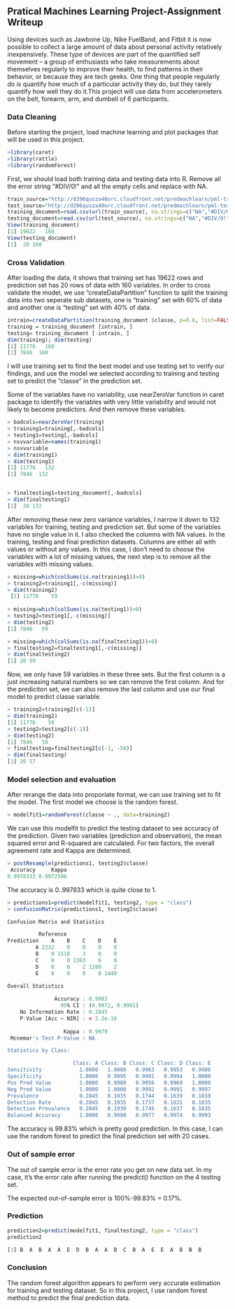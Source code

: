 
## Pratical Machines Learning Project-Assignment Writeup

Using devices such as Jawbone Up, Nike FuelBand, and Fitbit it is now possible to collect a large amount of data about personal activity relatively inexpensively. These type of devices are part of the quantified self movement – a group of enthusiasts who take measurements about themselves regularly to improve their health, to find patterns in their behavior, or because they are tech geeks. One thing that people regularly do is quantify how much of a particular activity they do, but they rarely quantify how well they do it.This project will use data from accelerometers on the belt, forearm, arm, and dumbell of 6 participants. 

### Data Cleaning
Before starting the project, load machine learning and plot packages that will be used in this project. 
```r
>library(caret)
>library(rattle)
>library(randomForest)
```
First, we should load both training data and testing data into R. Remove all the error string "#DIV/0!" and all the empty cells and replace with NA. 

```r
train_source="http://d396qusza40orc.cloudfront.net/predmachlearn/pml-training.csv"
test_source="http://d396qusza40orc.cloudfront.net/predmachlearn/pml-testing.csv"
training_document=read.csv(url(train_source), na.strings=c("NA","#DIV/0!",""))
testing_document=read.csv(url(test_source), na.strings=c("NA","#DIV/0!",""))
View(training_document)
[1] 19622   160
View(testing_document)
[1]  20 160
```
### Cross Validation
After loading the data, it shows that training set has 19622 rows and prediction set has 20 rows of data with 160 variables. In order to cross validate the model, we use "createDataPartition" function to split the training data into two seperate sub datasets, one is  "training" set with 60% of data and another one is "testing" set with 40% of data.

```r
intrain=createDataPartition(training_document $classe, p=0.6, list=FALSE)
training = training_document [intrain, ]
testing= training_document [-intrain, ]
dim(training); dim(testing)
[1] 11776   160
[1] 7846  160
```
I will use training set to find the best model and use testing set to verify our findings, and use the model we selected according to training and testing set to predict the "classe" in the prediction set. 

Some of the variables have no variability, use nearZeroVar function in caret package to identify the variables with very little variability and would not likely to become predictors. And then remove these variables. 

```r
> badcols=nearZeroVar(training)
> training1=training[,-badcols]
> testing1=testing[,-badcols]
> nsvvariable=names(training1)
> nsvvariable
> dim(training1)
> dim(testing1)
[1] 11776   132
[1] 7846  132


> finaltesting1=testing_document[,-badcols]
> dim(finaltesting1)
[1]  20 132
```
After removing these new zero variance variables, I narrow it down to 132 variables for training, testing and prediction set. But some of the variables have no single value in it. I also checked the columns with NA values. In the training, testing and final prediction datasets. Columns are either all with values or without any values. In this case, I don't need to choose the variables with a lot of missing values, the next step is to remove all the variables with missing values.

```r
> missing=which(colSums(is.na(training1))>0)
> training2=training1[,-c(missing)]
> dim(training2)
 [1] 11776    59
 
> missing=which(colSums(is.na(testing1))>0)
> testing2=testing1[,-c(missing)]
> dim(testing2)
[1] 7846   59

> missing=which(colSums(is.na(finaltesting1))>0)
> finaltesting2=finaltesting1[,-c(missing)]
> dim(finaltesting2)
[1] 20 59
```
Now, we only have 59 variables in these three sets. But the first column is a just increasing natural numbers so we can remove the first column. And for the prediciton set, we can also remove the last column and use our final model to predict classe variable. 

```r
> training2=training2[c(-1)]
> dim(training2)
[1] 11776    58
> testing2=testing2[c(-1)]
> dim(testing2)
[1] 7846   58
> finaltesting=finaltesting2[c(-1, -58)]
> dim(finaltesting)
[1] 20 57
```

### Model selection and evaluation
After rerange the data into proporiate format, we can use training set to fit the model. The first model we choose is the random forest. 

```r
> modelfit1=randomForest(classe ~ ., data=training2)
```
We can use this modelfit to predict the testing dataset to see accuracy of the prediction. Given two variables (prediction and observation), the mean squared error and R-squared are calculated. For two factors, the overall agreement rate and Kappa are determined.
```r
> postResample(predictions1, testing2$classe)
 Accuracy     Kappa 
0.9978333 0.9972596 
```
The accuracy is 0..997833 which is quite close to 1.

```r
> predictions1=predict(modelfit1, testing2, type = "class")
> confusionMatrix(predictions1, testing2$classe)

Confusion Matrix and Statistics

          Reference
Prediction    A    B    C    D    E
         A 2232    0    0    0    0
         B    0 1518    3    0    0
         C    0    0 1363    6    0
         D    0    0    2 1280    2
         E    0    0    0    0 1440

Overall Statistics
                                          
               Accuracy : 0.9983          
                 95% CI : (0.9972, 0.9991)
    No Information Rate : 0.2845          
    P-Value [Acc > NIR] : < 2.2e-16       
                                          
                  Kappa : 0.9979          
 Mcnemar's Test P-Value : NA              

Statistics by Class:

                     Class: A Class: B Class: C Class: D Class: E
Sensitivity            1.0000   1.0000   0.9963   0.9953   0.9986
Specificity            1.0000   0.9995   0.9991   0.9994   1.0000
Pos Pred Value         1.0000   0.9980   0.9956   0.9969   1.0000
Neg Pred Value         1.0000   1.0000   0.9992   0.9991   0.9997
Prevalence             0.2845   0.1935   0.1744   0.1639   0.1838
Detection Rate         0.2845   0.1935   0.1737   0.1631   0.1835
Detection Prevalence   0.2845   0.1939   0.1745   0.1637   0.1835
Balanced Accuracy      1.0000   0.9998   0.9977   0.9974   0.9993
```
The accuracy is 99.83% which is pretty good prediction. In this case, I can use the random forest to predict the final prediction set with 20 cases. 

### Out of sample error
The out of sample error is the error rate you get on new data set. In my case, it's the error rate after running the predict() function on the 4 testing set. 

The expected out-of-sample error is 100%-99.83% = 0.17%.

### Prediction 
```r
prediction2=predict(modelfit1, finaltesting2, type = "class")
prediction2

[1] B  A  B  A  A  E  D  B  A  A  B  C  B  A  E  E  A  B  B  B 
```

### Conclusion
The random forest algorithm appears to perform very accurate estimation for training and testing dataset. So in this project, I use random forest method to predict the final prediction data. 


